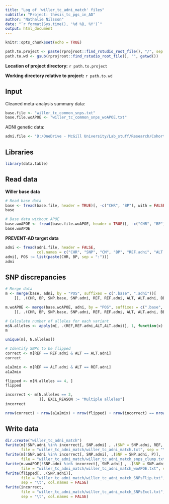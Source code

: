 ---
title: "Log of 'willer_tc_adni_match' files" 
subtitle: "Project: thesis_tc_pgs_in_AD"
author: "Nathalie Nilsson"
date: "`r format(Sys.time(), '%d %B, %Y')`"
output: html_document
---

```{r setup, include=FALSE}
knitr::opts_chunk$set(echo = TRUE)
```

```{r,echo=FALSE}
path.to.project <- paste(rprojroot::find_rstudio_root_file(), "/", sep = "")
path.to.wd <- gsub(rprojroot::find_rstudio_root_file(), "", getwd())
```
**Location of project directory:** `r path.to.project`

**Working directory relative to project:** `r path.to.wd`

## Input
Cleaned meta-analysis summary data:
```{r}
base.file <- "willer_tc_common_snps.txt"
base.file.woAPOE <- "willer_tc_common_snps_woAPOE.txt"
```

ADNI genetic data:
```{r}
adni.file <- "D:/OneDrive - McGill University/Lab_stuff/Research/Cohort_data/ADNI/Genetic_data/ADNI/ADNI_EUR.bim"
```

## Libraries
```{r}
library(data.table)
```

## Read data
**Willer base data**
```{r}
# Read base data
base <- fread(base.file, header = TRUE)[, -c("CHR", "BP"), with = FALSE]
base
```

```{r}
# Base data without APOE
base.woAPOE <- fread(base.file.woAPOE, header = TRUE)[, -c("CHR", "BP"), with = FALSE]
base.woAPOE
```

**PREVENT-AD target data**
```{r}
adni <- fread(adni.file, header = FALSE, 
              col.names = c("CHR", "SNP", "CM", "BP", "REF.adni", "ALT.adni"))
adni[, POS := list(paste(CHR, BP, sep = ":"))]
adni
```

## SNP discrepancies
```{r}
# Merge data
m <- merge(base, adni, by = "POS", suffixes = c(".base", ".adni"))[
    ][, .(CHR, BP, SNP.base, SNP.adni, REF, REF.adni, ALT, ALT.adni, BETA, P)]

m.woAPOE <- merge(base.woAPOE, adni, by = "POS", suffixes = c(".base", ".adni"))[
    ][, .(CHR, BP, SNP.base, SNP.adni, REF, REF.adni, ALT, ALT.adni, BETA, P)]

# Calculate number of alleles for each variant
m$N.alleles <- apply(m[, .(REF,REF.adni,ALT,ALT.adni)], 1, function(x) length(unique(x)))
m

unique(m[, N.alleles])

# Identify SNPs to be flipped
correct <- m[REF == REF.adni & ALT == ALT.adni]
correct

a1a2mix <- m[REF == ALT.adni & ALT == REF.adni]
a1a2mix

flipped <- m[N.alleles == 4, ]
flipped

incorrect <- m[N.alleles == 3, 
               ][, EXCL_REASON := "Multiple alleles"]
incorrect

nrow(correct) + nrow(a1a2mix) + nrow(flipped) + nrow(incorrect) == nrow(m)
```

## Write data
```{r}
dir.create("willer_tc_adni_match")
fwrite(m[!SNP.adni %in% incorrect[, SNP.adni] , .(SNP = SNP.adni, REF, P, BETA, ALT)], 
       file = "willer_tc_adni_match/willer_tc_adni_match.txt", sep = "\t")
fwrite(m[!SNP.adni %in% incorrect[, SNP.adni], .(SNP = SNP.adni, P)], 
       file = "willer_tc_adni_match/willer_tc_adni_match_snps_clump.txt", sep = "\t")
fwrite(m.woAPOE[!SNP.adni %in% incorrect[, SNP.adni] , .(SNP = SNP.adni, REF, P, BETA, ALT)], 
       file = "willer_tc_adni_match/willer_tc_adni_match_woAPOE.txt", sep = "\t")
fwrite(flipped[, .(SNP.adni)], 
       file = "willer_tc_adni_match/willer_tc_adni_match_SNPsFlip.txt", 
       sep = "\t", col.names = FALSE)
fwrite(incorrect, 
       file = "willer_tc_adni_match/willer_tc_adni_match_SNPsExcl.txt", 
       sep = "\t", col.names = FALSE)
```